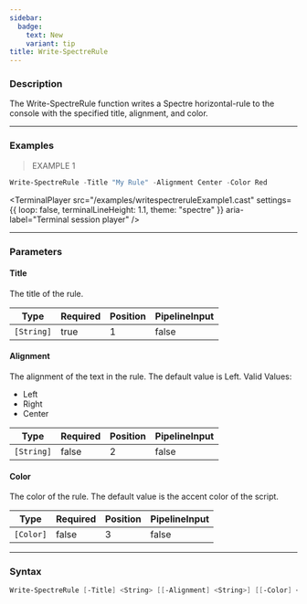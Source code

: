 ```yaml
---
sidebar:
  badge:
    text: New
    variant: tip
title: Write-SpectreRule
---
```





### Description

The Write-SpectreRule function writes a Spectre horizontal-rule to the console with the specified title, alignment, and color.

---

### Examples
> EXAMPLE 1

```powershell
Write-SpectreRule -Title "My Rule" -Alignment Center -Color Red
```
<TerminalPlayer
    src="/examples/writespectreruleExample1.cast"
    settings={{
        loop: false,
        terminalLineHeight: 1.1,
        theme: "spectre"
    }}
    aria-label="Terminal session player"
/>

---

### Parameters
#### **Title**
The title of the rule.

|Type      |Required|Position|PipelineInput|
|----------|--------|--------|-------------|
|`[String]`|true    |1       |false        |

#### **Alignment**
The alignment of the text in the rule. The default value is Left.
Valid Values:

* Left
* Right
* Center

|Type      |Required|Position|PipelineInput|
|----------|--------|--------|-------------|
|`[String]`|false   |2       |false        |

#### **Color**
The color of the rule. The default value is the accent color of the script.

|Type     |Required|Position|PipelineInput|
|---------|--------|--------|-------------|
|`[Color]`|false   |3       |false        |

---

### Syntax
```powershell
Write-SpectreRule [-Title] <String> [[-Alignment] <String>] [[-Color] <Color>] [<CommonParameters>]
```
